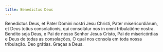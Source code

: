 ```yaml
---
title: Benedictus Deus
---
```


<div class="side-by-side not-content">
  <span>
    Benedíctus Deus, et Pater Dómini nostri Jesu Christi, Pater misericordiárum,
    et Deus totíus consolationis, qui consolátur nos in omni tribulatióne
    nostra.
  </span>
  <span>
    Bendito seja Deus, e Pai de nosso Senhor Jesus Cristo, Pai de misericórdias
    e Deus de todas as consolações, O qual nos consola em toda nossa tribulação.
  </span>
  <span>Deo grátias.</span>
  <span>Graças a Deus.</span>
</div>

